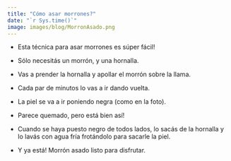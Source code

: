 ```yaml
---
title: "Cómo asar morrones?"
date: "`r Sys.time()`"
image: images/blog/MorronAsado.png
---
```


- Esta técnica para asar morrones es súper fácil!

- Sólo necesitás un morrón, y una hornalla.

- Vas a prender la hornalla y apollar el morrón sobre la llama.

- Cada par de minutos lo vas a ir dando vuelta.

- La piel se va a ir poniendo negra (como en la foto).

- Parece quemado, pero está bien así!

- Cuando se haya puesto negro de todos lados, lo sacás de la hornalla y lo lavás con agua fría frotándolo para sacarle la piel.

- Y ya está! Morrón asado listo para disfrutar.